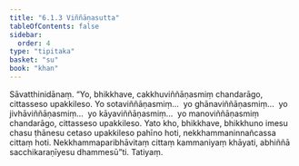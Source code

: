 ```yaml
---
title: "6.1.3 Viññāṇasutta"
tableOfContents: false
sidebar:
  order: 4
type: "tipitaka"
basket: "su"
book: "khan"
---
```



<DynamicBreadcrumb />

<Division number="324" book="khan">

<Paragraph number="1097" book="khan">
Sāvatthinidānaṃ. “Yo, bhikkhave, cakkhuviññāṇasmiṃ chandarāgo, cittasseso upakkileso. Yo sotaviññāṇasmiṃ…  yo ghānaviññāṇasmiṃ…  yo jivhāviññāṇasmiṃ…  yo kāyaviññāṇasmiṃ…  yo manoviññāṇasmiṃ chandarāgo, cittasseso upakkileso. Yato kho, bhikkhave, bhikkhuno imesu chasu ṭhānesu cetaso upakkileso pahīno hoti, nekkhammaninnañcassa cittaṃ hoti. Nekkhammaparibhāvitaṃ cittaṃ kammaniyaṃ khāyati, abhiññā sacchikaraṇīyesu dhammesū”ti.

</Paragraph>
</Division>

<Paragraph number="1098" type="center" book="khan">
Tatiyaṃ.
</Paragraph>